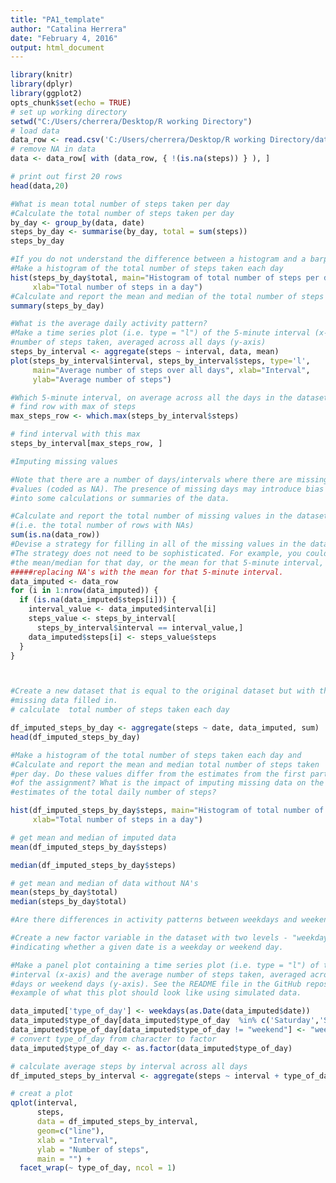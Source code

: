 ```yaml
---
title: "PA1_template"
author: "Catalina Herrera"
date: "February 4, 2016"
output: html_document
---
```




```r
library(knitr)
library(dplyr)
library(ggplot2)
opts_chunk$set(echo = TRUE)
# set up working directory
setwd("C:/Users/cherrera/Desktop/R working Directory")
# load data
data_row <- read.csv('C:/Users/cherrera/Desktop/R working Directory/data/repdata-data-activity/activity.csv')
# remove NA in data
data <- data_row[ with (data_row, { !(is.na(steps)) } ), ]

# print out first 20 rows
head(data,20)

#What is mean total number of steps taken per day
#Calculate the total number of steps taken per day
by_day <- group_by(data, date)
steps_by_day <- summarise(by_day, total = sum(steps))
steps_by_day

#If you do not understand the difference between a histogram and a barplot, research the difference between them. 
#Make a histogram of the total number of steps taken each day
hist(steps_by_day$total, main="Histogram of total number of steps per day", 
     xlab="Total number of steps in a day")
#Calculate and report the mean and median of the total number of steps taken per day
summary(steps_by_day)

#What is the average daily activity pattern?
#Make a time series plot (i.e. type = "l") of the 5-minute interval (x-axis) and the average 
#number of steps taken, averaged across all days (y-axis)
steps_by_interval <- aggregate(steps ~ interval, data, mean)
plot(steps_by_interval$interval, steps_by_interval$steps, type='l', 
     main="Average number of steps over all days", xlab="Interval", 
     ylab="Average number of steps")

#Which 5-minute interval, on average across all the days in the dataset, contains the maximum number of steps?
# find row with max of steps
max_steps_row <- which.max(steps_by_interval$steps)

# find interval with this max
steps_by_interval[max_steps_row, ]

#Imputing missing values

#Note that there are a number of days/intervals where there are missing 
#values (coded as NA). The presence of missing days may introduce bias 
#into some calculations or summaries of the data.

#Calculate and report the total number of missing values in the dataset 
#(i.e. the total number of rows with NAs)
sum(is.na(data_row))
#Devise a strategy for filling in all of the missing values in the dataset. 
#The strategy does not need to be sophisticated. For example, you could use 
#the mean/median for that day, or the mean for that 5-minute interval, etc.
#####replacing NA's with the mean for that 5-minute interval.
data_imputed <- data_row
for (i in 1:nrow(data_imputed)) {
  if (is.na(data_imputed$steps[i])) {
    interval_value <- data_imputed$interval[i]
    steps_value <- steps_by_interval[
      steps_by_interval$interval == interval_value,]
    data_imputed$steps[i] <- steps_value$steps
  }
}



#Create a new dataset that is equal to the original dataset but with the 
#missing data filled in.
# calculate  total number of steps taken each day

df_imputed_steps_by_day <- aggregate(steps ~ date, data_imputed, sum)
head(df_imputed_steps_by_day)

#Make a histogram of the total number of steps taken each day and 
#Calculate and report the mean and median total number of steps taken 
#per day. Do these values differ from the estimates from the first part 
#of the assignment? What is the impact of imputing missing data on the 
#estimates of the total daily number of steps?

hist(df_imputed_steps_by_day$steps, main="Histogram of total number of steps per day (imputed)", 
     xlab="Total number of steps in a day")

# get mean and median of imputed data
mean(df_imputed_steps_by_day$steps)

median(df_imputed_steps_by_day$steps)

# get mean and median of data without NA's
mean(steps_by_day$total)
median(steps_by_day$total)

#Are there differences in activity patterns between weekdays and weekends?

#Create a new factor variable in the dataset with two levels - "weekday" and "weekend" 
#indicating whether a given date is a weekday or weekend day.

#Make a panel plot containing a time series plot (i.e. type = "l") of the 5-minute 
#interval (x-axis) and the average number of steps taken, averaged across all weekday 
#days or weekend days (y-axis). See the README file in the GitHub repository to see an 
#example of what this plot should look like using simulated data.

data_imputed['type_of_day'] <- weekdays(as.Date(data_imputed$date))
data_imputed$type_of_day[data_imputed$type_of_day  %in% c('Saturday','Sunday') ] <- "weekend"
data_imputed$type_of_day[data_imputed$type_of_day != "weekend"] <- "weekday"
# convert type_of_day from character to factor
data_imputed$type_of_day <- as.factor(data_imputed$type_of_day)

# calculate average steps by interval across all days
df_imputed_steps_by_interval <- aggregate(steps ~ interval + type_of_day, data_imputed, mean)

# creat a plot
qplot(interval, 
      steps, 
      data = df_imputed_steps_by_interval, 
      geom=c("line"),
      xlab = "Interval", 
      ylab = "Number of steps", 
      main = "") +
  facet_wrap(~ type_of_day, ncol = 1)
```

